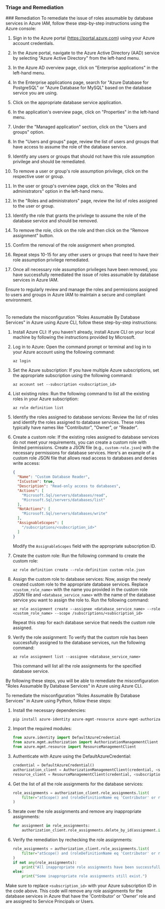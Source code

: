 
### Triage and Remediation
<Tabs>
<Tab title='Remediation'>
### Remediation

<AccordionGroup>
<Accordion title='Using Console' defaultOpen='true'>
To remediate the issue of roles assumable by database services in Azure IAM, follow these step-by-step instructions using the Azure console:

1. Sign in to the Azure portal (https://portal.azure.com) using your Azure account credentials.

2. In the Azure portal, navigate to the Azure Active Directory (AAD) service by selecting "Azure Active Directory" from the left-hand menu.

3. In the Azure AD overview page, click on "Enterprise applications" in the left-hand menu.

4. In the Enterprise applications page, search for "Azure Database for PostgreSQL" or "Azure Database for MySQL" based on the database service you are using.

5. Click on the appropriate database service application.

6. In the application's overview page, click on "Properties" in the left-hand menu.

7. Under the "Managed application" section, click on the "Users and groups" option.

8. In the "Users and groups" page, review the list of users and groups that have access to assume the role of the database service.

9. Identify any users or groups that should not have this role assumption privilege and should be remediated.

10. To remove a user or group's role assumption privilege, click on the respective user or group.

11. In the user or group's overview page, click on the "Roles and administrators" option in the left-hand menu.

12. In the "Roles and administrators" page, review the list of roles assigned to the user or group.

13. Identify the role that grants the privilege to assume the role of the database service and should be removed.

14. To remove the role, click on the role and then click on the "Remove assignment" button.

15. Confirm the removal of the role assignment when prompted.

16. Repeat steps 10-15 for any other users or groups that need to have their role assumption privilege remediated.

17. Once all necessary role assumption privileges have been removed, you have successfully remediated the issue of roles assumable by database services in Azure IAM.

Ensure to regularly review and manage the roles and permissions assigned to users and groups in Azure IAM to maintain a secure and compliant environment.

#
</Accordion>

<Accordion title='Using CLI'>
To remediate the misconfiguration "Roles Assumable By Database Services" in Azure using Azure CLI, follow these step-by-step instructions:

1. Install Azure CLI: If you haven't already, install Azure CLI on your local machine by following the instructions provided by Microsoft.

2. Log in to Azure: Open the command prompt or terminal and log in to your Azure account using the following command:
   ```
   az login
   ```

3. Set the Azure subscription: If you have multiple Azure subscriptions, set the appropriate subscription using the following command:
   ```
   az account set --subscription <subscription_id>
   ```

4. List existing roles: Run the following command to list all the existing roles in your Azure subscription:
   ```
   az role definition list
   ```

5. Identify the roles assigned to database services: Review the list of roles and identify the roles assigned to database services. These roles typically have names like "Contributor", "Owner", or "Reader".

6. Create a custom role: If the existing roles assigned to database services do not meet your requirements, you can create a custom role with limited permissions. Create a JSON file (e.g., `custom-role.json`) with the necessary permissions for database services. Here's an example of a custom role JSON file that allows read access to databases and denies write access:

   ```json
   {
     "Name": "Custom Database Reader",
     "IsCustom": true,
     "Description": "Read-only access to databases",
     "Actions": [
       "Microsoft.Sql/servers/databases/read",
       "Microsoft.Sql/servers/databases/list"
     ],
     "NotActions": [
       "Microsoft.Sql/servers/databases/write"
     ],
     "AssignableScopes": [
       "/subscriptions/<subscription_id>"
     ]
   }
   ```

   Modify the `AssignableScopes` field with the appropriate subscription ID.

7. Create the custom role: Run the following command to create the custom role:
   ```
   az role definition create --role-definition custom-role.json
   ```

8. Assign the custom role to database services: Now, assign the newly created custom role to the appropriate database services. Replace `<custom_role_name>` with the name you provided in the custom role JSON file and `<database_service_name>` with the name of the database service you want to assign the role to. Run the following command:
   ```
   az role assignment create --assignee <database_service_name> --role <custom_role_name> --scope /subscriptions/<subscription_id>
   ```

   Repeat this step for each database service that needs the custom role assigned.

9. Verify the role assignment: To verify that the custom role has been successfully assigned to the database services, run the following command:
   ```
   az role assignment list --assignee <database_service_name>
   ```

   This command will list all the role assignments for the specified database service.

By following these steps, you will be able to remediate the misconfiguration "Roles Assumable By Database Services" in Azure using Azure CLI.
</Accordion>

<Accordion title='Using Python'>
To remediate the misconfiguration "Roles Assumable By Database Services" in Azure using Python, follow these steps:

1. Install the necessary dependencies:
   ```python
   pip install azure-identity azure-mgmt-resource azure-mgmt-authorization
   ```

2. Import the required modules:
   ```python
   from azure.identity import DefaultAzureCredential
   from azure.mgmt.authorization import AuthorizationManagementClient
   from azure.mgmt.resource import ResourceManagementClient
   ```

3. Authenticate with Azure using the DefaultAzureCredential:
   ```python
   credential = DefaultAzureCredential()
   authorization_client = AuthorizationManagementClient(credential, <subscription_id>)
   resource_client = ResourceManagementClient(credential, <subscription_id>)
   ```

4. Get the list of all the role assignments for the database services:
   ```python
   role_assignments = authorization_client.role_assignments.list(
       filter="atScope() and (roleDefinitionName eq 'Contributor' or roleDefinitionName eq 'Owner') and (principalType eq 'ServicePrincipal' or principalType eq 'User') and (scope='/providers/Microsoft.DBforPostgreSQL/servers' or scope='/providers/Microsoft.DBforMySQL/servers' or scope='/providers/Microsoft.DBforMariaDB/servers')"
   )
   ```

5. Iterate over the role assignments and remove any inappropriate assignments:
   ```python
   for assignment in role_assignments:
       authorization_client.role_assignments.delete_by_id(assignment.id)
   ```

6. Verify the remediation by rechecking the role assignments:
   ```python
   role_assignments = authorization_client.role_assignments.list(
       filter="atScope() and (roleDefinitionName eq 'Contributor' or roleDefinitionName eq 'Owner') and (principalType eq 'ServicePrincipal' or principalType eq 'User') and (scope='/providers/Microsoft.DBforPostgreSQL/servers' or scope='/providers/Microsoft.DBforMySQL/servers' or scope='/providers/Microsoft.DBforMariaDB/servers')"
   )
   if not any(role_assignments):
       print("All inappropriate role assignments have been successfully removed.")
   else:
       print("Some inappropriate role assignments still exist.")
   ```

Make sure to replace `<subscription_id>` with your Azure subscription ID in the code above. This code will remove any role assignments for the database services in Azure that have the 'Contributor' or 'Owner' role and are assigned to Service Principals or Users.
</Accordion>

</AccordionGroup>
</Tab>
</Tabs>
